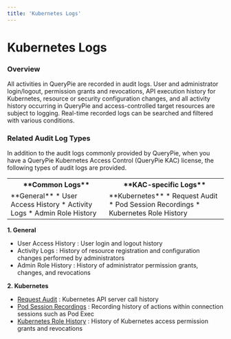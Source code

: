 ```yaml
---
title: 'Kubernetes Logs'
---
```


# Kubernetes Logs

### Overview

All activities in QueryPie are recorded in audit logs. User and administrator login/logout, permission grants and revocations, API execution history for Kubernetes, resource or security configuration changes, and all activity history occurring in QueryPie and access-controlled target resources are subject to logging. Real-time recorded logs can be searched and filtered with various conditions.

### Related Audit Log Types

In addition to the audit logs commonly provided by QueryPie, when you have a QueryPie Kubernetes Access Control (QueryPie KAC) license, the following types of audit logs are provided.

<table data-table-width="507" data-layout="default" local-id="2eeba34f-b909-48ea-a011-5381931efcd4">
<tbody>
<tr>
<th>
**Common Logs**
</th>
<th>
**KAC-specific Logs**
</th>
</tr>
<tr>
<td>
**General**
* User Access History
* Activity Logs
* Admin Role History
</td>
<td>
**Kubernetes**
* Request Audit
* Pod Session Recordings
* Kubernetes Role History
</td>
</tr>
</tbody>
</table>

**1. General**

* User Access History : User login and logout history
* Activity Logs : History of resource registration and configuration changes performed by administrators 
* Admin Role History : History of administrator permission grants, changes, and revocations

**2. Kubernetes**

* [Request Audit](kubernetes-logs/request-audit) : Kubernetes API server call history
* [Pod Session Recordings](kubernetes-logs/pod-session-recordings) : Recording history of actions within connection sessions such as Pod Exec
* [Kubernetes Role History](kubernetes-logs/kubernetes-role-history) : History of Kubernetes access permission grants and revocations
